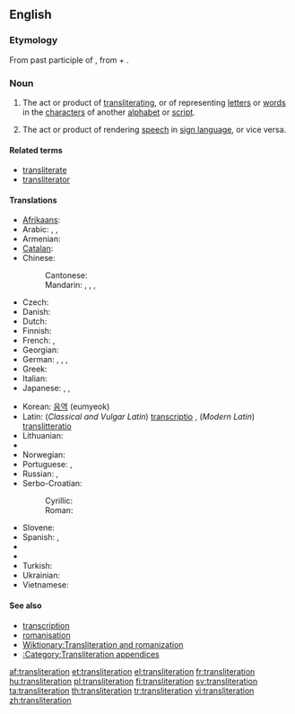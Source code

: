 ==English==
{{wikipedia}}

===Etymology===
From {{etyl|la}} {{term|transliteratus|lang=la}} past participle of {{term|transliterare||to transliterate|lang=la}}, from {{term|trans-||across|lang=la}} + {{term|littera||letter|lang=la}}.

===Noun===
{{en-noun}}

# {{linguistics|translation studies}} The act or product of [[transliterating]], or of representing [[letter]]s or [[word]]s in the [[character]]s of another [[alphabet]] or [[script]].
# {{context|sign language}} The act or product of rendering [[speech]] in [[sign language]], or vice versa.

====Related terms====
* [[transliterate]]
* [[transliterator]]

====Translations====
{{trans-top|product of transliterating}}
* [[Afrikaans]]: {{t|af|transliterasie|xs=Afrikaans}}
* Arabic: {{t|ar|نقحرة|f|tr=náqHara}},  {{t|ar|كرشنة|f|tr=kárshana}},  {{qualifier|romanisation}} {{t|ar|رومنة|f|tr=ráwmana}}
* Armenian: {{t-|hy|գրադարձություն|tr=gradarjut’yun}}
* [[Catalan]]: {{t|ca|transliteració|f}}
* Chinese:
*: Cantonese: {{tø|yue|譯音|tr=jik6 jam1|sc=Hani|xs=Cantonese}}
*: Mandarin: {{t-|cmn|轉寫|sc=Hani}}, {{t-|cmn|转写|tr=zhuǎnxiě|sc=Hani}}, {{t-|cmn|音譯|sc=Hani}}, {{t-|cmn|音译|tr=yīnyì|sc=Hani}}
* Czech: {{t-|cs|transliterace|f}}
* Danish: {{t+|da|translitteration|c}}
* Dutch: {{t|nl|transliteratie|f}}
* Finnish: {{t+|fi|translitterointi}}
* French: {{t+|fr|transcription|f}}, {{t+|fr|translittération|f}}
* Georgian: {{t|ka|ტრანსლიტერაცია|tr=transliterac'ia|sc=Geor|xs=Georgian}}
* German: {{t+|de|Transkription|f}},  {{t|de|Transliteration|f}},  {{t|de|Umschrift|m}},  {{t|de|Umschreibung|f}}
* Greek: {{t|el|μεταγραφή|f|tr=metagrafí}}
* Italian: {{t+|it|traslitterazione|f}}
* Japanese: {{qualifier|lexical translation}} {{t|ja|字訳|tr=jiyaku}}, {{qualifier|phonetical translation}}{{t|ja|音訳|tr=on'yaku}}, {{t|ja|翻字|tr=honji}}
{{trans-mid}}
* Korean: [[음역]] (eumyeok)
* Latin: (''Classical and Vulgar Latin'') [[transcriptio]] {{f}}, (''Modern Latin'') [[translitteratio]] {{f}}
* Lithuanian: {{t-|lt|transliteracija|f|xs=Lithuanian}}
* {{trreq|mk}}
* Norwegian: {{t|no|transliterasjon}}
* Portuguese: {{t|pt|transcrição|f}}, {{t+|pt|transliteração|f}}
* Russian: {{t|ru|транслитерация|f|tr=transliterácjia}}, {{t|ru|транслитерирование|n|tr=transliterírovanije}}
* Serbo-Croatian:
*: Cyrillic: {{t|sh|транслитерација|f|alt=транслитера́ција|sc=Cyrl}}
*: Roman: {{t-|sh|transliteracija|f|alt=transliterácija}}
* Slovene: {{t|sl|prečrkovanje}}
* Spanish: {{t+|es|transcripción|f}}, {{t+|es|transliteración|f}}
* {{trreq|ta}}
* {{trreq|te}}
* Turkish: {{t|tr|başka alfabeyle yazma}}
* Ukrainian: {{t-|uk|транслітерація|f|tr=transliterácija|xs=Ukrainian}}
* Vietnamese: {{t|vi|sự chuyển chữ bản chuyển chữ|xs=Vietnamese}}
{{trans-bottom}}

====See also====
* [[transcription]]
* [[romanisation]]
* [[Wiktionary:Transliteration and romanization]]
* [[:Category:Transliteration appendices]]

[[af:transliteration]]
[[et:transliteration]]
[[el:transliteration]]
[[fr:transliteration]]
[[hu:transliteration]]
[[pl:transliteration]]
[[fi:transliteration]]
[[sv:transliteration]]
[[ta:transliteration]]
[[th:transliteration]]
[[tr:transliteration]]
[[vi:transliteration]]
[[zh:transliteration]]